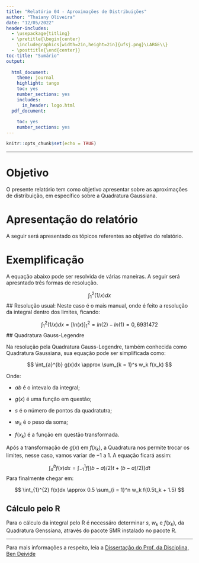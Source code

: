 ```yaml
---
title: "Relatório 04 - Aproximações de Distribuições"
author: "Thaiany Oliveira"
date: "12/05/2022"
header-includes:
  - \usepackage{titling}
  - \pretitle{\begin{center}
    \includegraphics[width=2in,height=2in]{ufsj.png}\LARGE\\}
  - \posttitle{\end{center}}
toc-title: "Sumário"
output:
  
  html_document:
    theme: journal
    highlight: tango
    toc: yes
    number_sections: yes
    includes:
      in_header: logo.html
  pdf_document:
    
    toc: yes
    number_sections: yes
---
```


```r
knitr::opts_chunk$set(echo = TRUE)
```
--- 

# Objetivo

O presente relatório tem como objetivo apresentar sobre as aproximações de distribuição, em específico sobre a Quadratura Gaussiana.

# Apresentação do relatório

A seguir será apresentado os tópicos referentes ao objetivo do relatório.

# Exemplificação

 A equação abaixo pode ser resolvida de várias maneiras. A seguir será apresntado três formas de resolução.

$$ \int_{1}^{2} (1/x)dx $$
## Resolução usual:
 Neste caso é o mais manual, onde é feito a resolução da integral dentro dos limites, ficando:

$$ \int_{1}^{2} (1/x)dx = [ln(x)]_{1}^{2} = ln(2) - ln(1) = 0,6931472 $$
## Quadratura Gauss-Legendre

 Na resolução pela Quadratura Gauss-Legendre, também conhecida como Quadratura Gaussiana, sua equação pode ser simplificada como:

$$ \int_{a}^{b} g(x)dx \approx \sum_{k = 1}^s w_k f(x_k) $$

 Onde:

- $a$$b$ é o intevalo da integral;

- $g(x)$ é uma função em questão;

- $s$ é o número de pontos da quadratutra;

- $w_k$ é o peso da soma;

- $f(x_k)$ é a função em questão transformada.

 Após a transformação de $g(x)$  em $f(x_k)$, a Quadratura nos permite trocar os limites, nesse caso, vamos variar de $-1$ a $1$. A equação ficará assim:
 
 $$ \int_{a}^{b} f(x)dx = \int_{-1}^{1} f[(b - a)/2) t + (b - a)/2)] dt $$
 Para finalmente chegar em:
 
 $$ \int_{1}^{2} f(x)dx \approx 0.5 \sum_{i = 1}^n w_k f(0.5t_k + 1.5) $$
 
## Cálculo pelo R

 Para o cálculo da integral pelo R é necessáro determinar $s$, $w_k$ e $f(x_k)$, da Quadratura Genssiana, através do pacote SMR instalado no pacote R.

---

Para mais informações a respeito, leia a [Dissertação do Prof. da Disciplina, Ben Deivide](https://bendeivide.github.io/media/dis_ben.pdf)